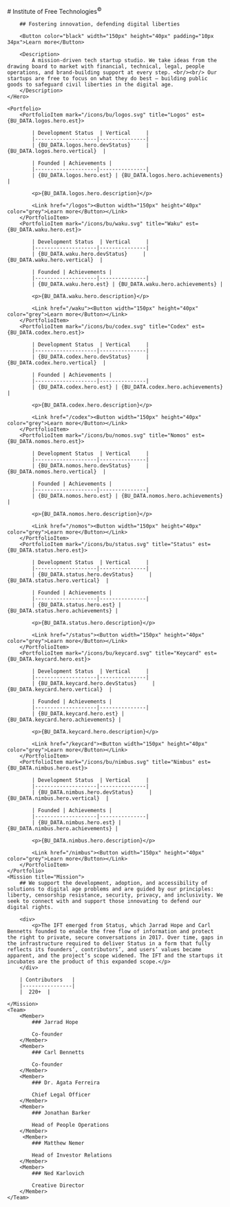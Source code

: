 
<SEO />

<Home>
    <Hero>
        # Institute of Free Technologies<sup>©</sup>

        ## Fostering innovation, defending digital liberties

        <Button color="black" width="150px" height="40px" padding="10px 34px">Learn more</Button>

        <Description>
            A mission-driven tech startup studio. We take ideas from the drawing board to market with financial, technical, legal, people operations, and brand-building support at every step. <br/><br/> Our startups are free to focus on what they do best — building public goods to safeguard civil liberties in the digital age.
        </Description>
    </Hero>

    <Portfolio>
        <PortfolioItem mark="/icons/bu/logos.svg" title="Logos" est={BU_DATA.logos.hero.est}>

            | Development Status  | Vertical     |
            |--------------------|---------------|
            | {BU_DATA.logos.hero.devStatus}     | {BU_DATA.logos.hero.vertical}  |

            | Founded | Achievements |
            |--------------------|---------------|
            | {BU_DATA.logos.hero.est} | {BU_DATA.logos.hero.achievements} |

            <p>{BU_DATA.logos.hero.description}</p>

            <Link href="/logos"><Button width="150px" height="40px" color="grey">Learn more</Button></Link>
        </PortfolioItem>
        <PortfolioItem mark="/icons/bu/waku.svg" title="Waku" est={BU_DATA.waku.hero.est}>

            | Development Status  | Vertical     |
            |--------------------|---------------|
            | {BU_DATA.waku.hero.devStatus}     | {BU_DATA.waku.hero.vertical}  |

            | Founded | Achievements |
            |--------------------|---------------|
            | {BU_DATA.waku.hero.est} | {BU_DATA.waku.hero.achievements} |

            <p>{BU_DATA.waku.hero.description}</p>

            <Link href="/waku"><Button width="150px" height="40px" color="grey">Learn more</Button></Link>
        </PortfolioItem>
        <PortfolioItem mark="/icons/bu/codex.svg" title="Codex" est={BU_DATA.codex.hero.est}>

            | Development Status  | Vertical     |
            |--------------------|---------------|
            | {BU_DATA.codex.hero.devStatus}     | {BU_DATA.codex.hero.vertical}  |

            | Founded | Achievements |
            |--------------------|---------------|
            | {BU_DATA.codex.hero.est} | {BU_DATA.codex.hero.achievements} |

            <p>{BU_DATA.codex.hero.description}</p>

            <Link href="/codex"><Button width="150px" height="40px" color="grey">Learn more</Button></Link>
        </PortfolioItem>
        <PortfolioItem mark="/icons/bu/nomos.svg" title="Nomos" est={BU_DATA.nomos.hero.est}>

            | Development Status  | Vertical     |
            |--------------------|---------------|
            | {BU_DATA.nomos.hero.devStatus}     | {BU_DATA.nomos.hero.vertical}  |

            | Founded | Achievements |
            |--------------------|---------------|
            | {BU_DATA.nomos.hero.est} | {BU_DATA.nomos.hero.achievements} |

            <p>{BU_DATA.nomos.hero.description}</p>

            <Link href="/nomos"><Button width="150px" height="40px" color="grey">Learn more</Button></Link>
        </PortfolioItem>
        <PortfolioItem mark="/icons/bu/status.svg" title="Status" est={BU_DATA.status.hero.est}>

            | Development Status  | Vertical     |
            |--------------------|---------------|
            | {BU_DATA.status.hero.devStatus}     | {BU_DATA.status.hero.vertical}  |

            | Founded | Achievements |
            |--------------------|---------------|
            | {BU_DATA.status.hero.est} | {BU_DATA.status.hero.achievements} |

            <p>{BU_DATA.status.hero.description}</p>

            <Link href="/status"><Button width="150px" height="40px" color="grey">Learn more</Button></Link>
        </PortfolioItem>
        <PortfolioItem mark="/icons/bu/keycard.svg" title="Keycard" est={BU_DATA.keycard.hero.est}>

            | Development Status  | Vertical     |
            |--------------------|---------------|
            | {BU_DATA.keycard.hero.devStatus}     | {BU_DATA.keycard.hero.vertical}  |

            | Founded | Achievements |
            |--------------------|---------------|
            | {BU_DATA.keycard.hero.est} | {BU_DATA.keycard.hero.achievements} |

            <p>{BU_DATA.keycard.hero.description}</p>

            <Link href="/keycard"><Button width="150px" height="40px" color="grey">Learn more</Button></Link>
        </PortfolioItem>
        <PortfolioItem mark="/icons/bu/nimbus.svg" title="Nimbus" est={BU_DATA.nimbus.hero.est}>

            | Development Status  | Vertical     |
            |--------------------|---------------|
            | {BU_DATA.nimbus.hero.devStatus}     | {BU_DATA.nimbus.hero.vertical}  |

            | Founded | Achievements |
            |--------------------|---------------|
            | {BU_DATA.nimbus.hero.est} | {BU_DATA.nimbus.hero.achievements} |

            <p>{BU_DATA.nimbus.hero.description}</p>

            <Link href="/nimbus"><Button width="150px" height="40px" color="grey">Learn more</Button></Link>
        </PortfolioItem>
    </Portfolio>
    <Mission title="Mission">
        ## We support the development, adoption, and accessibility of solutions to digital age problems and are guided by our principles: liberty, censorship resistance, security, privacy, and inclusivity. We seek to connect with and support those innovating to defend our digital rights.

        <div>
            <p>The IFT emerged from Status, which Jarrad Hope and Carl Bennetts founded to enable the free flow of information and protect the right to private, secure conversations in 2017. Over time, gaps in the infrastructure required to deliver Status in a form that fully reflects its founders’, contributors’, and users’ values became apparent, and the project’s scope widened. The IFT and the startups it incubates are the product of this expanded scope.</p>
        </div>

        | Contributors   |
        |----------------|
        |  220+  |

    </Mission>
    <Team>
        <Member>
            ### Jarrad Hope

            Co-founder
        </Member>
        <Member>
            ### Carl Bennetts

            Co-founder
        </Member>
        <Member>
            ### Dr. Agata Ferreira

            Chief Legal Officer
        </Member>
        <Member>
            ### Jonathan Barker

            Head of People Operations
        </Member>
         <Member>
            ### Matthew Nemer

            Head of Investor Relations
        </Member>
        <Member>
            ### Ned Karlovich

            Creative Director
        </Member>
    </Team>

</Home>

<HomeFooter />
